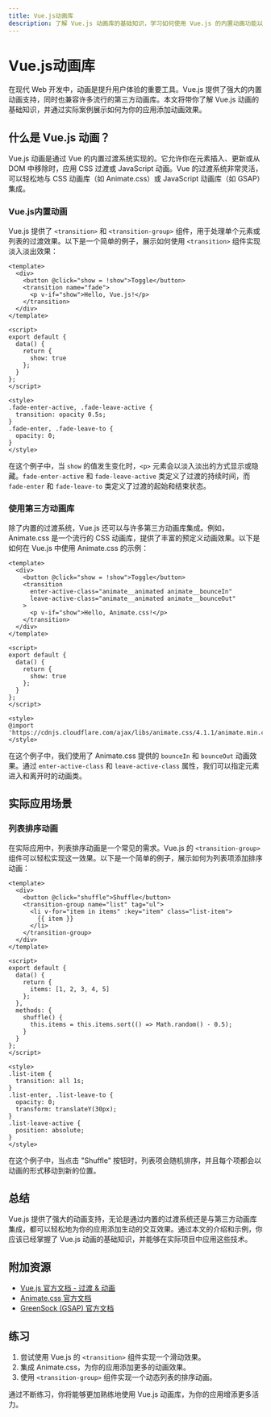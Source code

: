 ```yaml
---
title: Vue.js动画库
description: 了解 Vue.js 动画库的基础知识，学习如何使用 Vue.js 的内置动画功能以及流行的第三方动画库，为你的应用添加生动的交互效果。
---
```


# Vue.js动画库

在现代 Web 开发中，动画是提升用户体验的重要工具。Vue.js 提供了强大的内置动画支持，同时也兼容许多流行的第三方动画库。本文将带你了解 Vue.js 动画的基础知识，并通过实际案例展示如何为你的应用添加动画效果。

## 什么是 Vue.js 动画？

Vue.js 动画是通过 Vue 的内置过渡系统实现的。它允许你在元素插入、更新或从 DOM 中移除时，应用 CSS 过渡或 JavaScript 动画。Vue 的过渡系统非常灵活，可以轻松地与 CSS 动画库（如 Animate.css）或 JavaScript 动画库（如 GSAP）集成。

### Vue.js内置动画

Vue.js 提供了 `<transition>` 和 `<transition-group>` 组件，用于处理单个元素或列表的过渡效果。以下是一个简单的例子，展示如何使用 `<transition>` 组件实现淡入淡出效果：

```vue
<template>
  <div>
    <button @click="show = !show">Toggle</button>
    <transition name="fade">
      <p v-if="show">Hello, Vue.js!</p>
    </transition>
  </div>
</template>

<script>
export default {
  data() {
    return {
      show: true
    };
  }
};
</script>

<style>
.fade-enter-active, .fade-leave-active {
  transition: opacity 0.5s;
}
.fade-enter, .fade-leave-to {
  opacity: 0;
}
</style>
```

在这个例子中，当 `show` 的值发生变化时，`<p>` 元素会以淡入淡出的方式显示或隐藏。`fade-enter-active` 和 `fade-leave-active` 类定义了过渡的持续时间，而 `fade-enter` 和 `fade-leave-to` 类定义了过渡的起始和结束状态。

### 使用第三方动画库

除了内置的过渡系统，Vue.js 还可以与许多第三方动画库集成。例如，Animate.css 是一个流行的 CSS 动画库，提供了丰富的预定义动画效果。以下是如何在 Vue.js 中使用 Animate.css 的示例：

```vue
<template>
  <div>
    <button @click="show = !show">Toggle</button>
    <transition
      enter-active-class="animate__animated animate__bounceIn"
      leave-active-class="animate__animated animate__bounceOut"
    >
      <p v-if="show">Hello, Animate.css!</p>
    </transition>
  </div>
</template>

<script>
export default {
  data() {
    return {
      show: true
    };
  }
};
</script>

<style>
@import 'https://cdnjs.cloudflare.com/ajax/libs/animate.css/4.1.1/animate.min.css';
</style>
```

在这个例子中，我们使用了 Animate.css 提供的 `bounceIn` 和 `bounceOut` 动画效果。通过 `enter-active-class` 和 `leave-active-class` 属性，我们可以指定元素进入和离开时的动画类。

## 实际应用场景

### 列表排序动画

在实际应用中，列表排序动画是一个常见的需求。Vue.js 的 `<transition-group>` 组件可以轻松实现这一效果。以下是一个简单的例子，展示如何为列表项添加排序动画：

```vue
<template>
  <div>
    <button @click="shuffle">Shuffle</button>
    <transition-group name="list" tag="ul">
      <li v-for="item in items" :key="item" class="list-item">
        {{ item }}
      </li>
    </transition-group>
  </div>
</template>

<script>
export default {
  data() {
    return {
      items: [1, 2, 3, 4, 5]
    };
  },
  methods: {
    shuffle() {
      this.items = this.items.sort(() => Math.random() - 0.5);
    }
  }
};
</script>

<style>
.list-item {
  transition: all 1s;
}
.list-enter, .list-leave-to {
  opacity: 0;
  transform: translateY(30px);
}
.list-leave-active {
  position: absolute;
}
</style>
```

在这个例子中，当点击 "Shuffle" 按钮时，列表项会随机排序，并且每个项都会以动画的形式移动到新的位置。

## 总结

Vue.js 提供了强大的动画支持，无论是通过内置的过渡系统还是与第三方动画库集成，都可以轻松地为你的应用添加生动的交互效果。通过本文的介绍和示例，你应该已经掌握了 Vue.js 动画的基础知识，并能够在实际项目中应用这些技术。

## 附加资源

- [Vue.js 官方文档 - 过渡 & 动画](https://v3.vuejs.org/guide/transitions.html)
- [Animate.css 官方文档](https://animate.style/)
- [GreenSock (GSAP) 官方文档](https://greensock.com/docs/)

## 练习

1. 尝试使用 Vue.js 的 `<transition>` 组件实现一个滑动效果。
2. 集成 Animate.css，为你的应用添加更多的动画效果。
3. 使用 `<transition-group>` 组件实现一个动态列表的排序动画。

通过不断练习，你将能够更加熟练地使用 Vue.js 动画库，为你的应用增添更多活力。